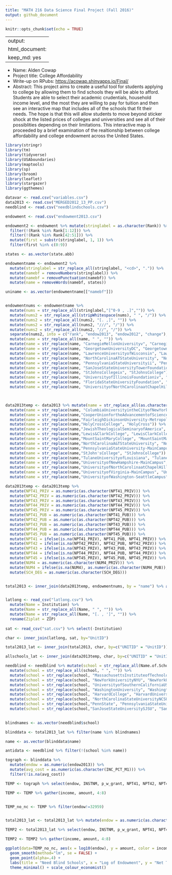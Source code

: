 ```yaml
---
title: "MATH 216 Data Science Final Project (Fall 2016)"
output: github_document
---
```


```r
knitr::opts_chunk$set(echo = TRUE)
```

---
output: 
  html_document: 
    keep_md: yes
---


* Name: Alden Cowap
* Project title: College Affordability 
* Write-up on RPubs: <https://acowap.shinyapps.io/Final/>
* Abstract: 
This project aims to create a useful tool for students applying to college by allowing them to find schools they will be able to afford. Students are able to select their academic crudentials, household income level, and the most they are willing to pay for tuition and then see an interactive map that includes all of the schools that fit their needs. The hope is that this will allow students to move beyond sticker shock at the listed prices of colleges and universities and see all of their possiblities depending on their limitations. This interactive map is proceeded by a brief examination of the realtionship between college affordability and college endowment across the United States.


```r

library(stringr)
library(tm)
library(tidyverse)
library(USAboundaries)
library(maptools)
library(sp)
library(broom)
library(leaflet)
library(stargazer)
library(ggthemes)

datavar <- read.csv("variables.csv")
data2013 <- read.csv("MERGED2012_13_PP.csv")
needblind <- read.csv("needblindschools.csv")

endowment <- read.csv("endowment2013.csv")

endowment2 <- endowment %>% mutate(stringlabel = as.character(Rank)) %>% 
  filter(!(Rank %in% Rank[1:12])) %>% 
  filter(!(Rank %in% Rank[42:51])) %>% 
  mutate(first = substr(stringlabel, 1, 1)) %>% 
  filter(first %in% c(0:9))

states <- as.vector(state.abb)

endowmentname <- endowment2 %>% 
  mutate(stringlabel = str_replace_all(stringlabel, "<cd>", ".")) %>% 
  mutate(namebf = removeNumbers(stringlabel)) %>% 
  mutate(namebf = removePunctuation(namebf)) %>% 
  mutate(name = removeWords(namebf, states)) 

uniname <- as.vector(endowmentname[["namebf"]])


endowmentnums <- endowmentname %>% 
  mutate(nums = str_replace_all(stringlabel,"[^0-9 , .]","")) %>% 
  mutate(nums2 = str_replace_all(stripWhitespace(nums), " ", "/")) %>% 
  mutate(nums2 = str_replace_all(nums2, "[. ,]", "")) %>% 
  mutate(nums2 = str_replace_all(nums2, "///", "/")) %>% 
  mutate(nums2 = str_replace_all(nums2, "//", "/")) %>% 
  separate(nums2, into = c("rank", "endow2013", "endow2012", "change"), sep = "/") %>% 
  mutate(name = str_replace_all(name, " ", "")) %>% 
  mutate(name = str_replace(name, "CarnegieMellonUniversityv", "CarnegieMellonUniversity")) %>% 
  mutate(name = str_replace(name, "GeorgetownUniversityDC", "GeorgetownUniversity")) %>% 
  mutate(name = str_replace(name, "LawrenceUniversityofWisconsin", "LawrenceUniversity")) %>% 
  mutate(name = str_replace(name, "NorthCarolinaATStateUniversity", "NorthCarolinaStateUniversity")) %>% 
  mutate(name = str_replace(name, "PennsylvaniaStateUniversityii", "PennsylvaniaStateUniversity")) %>% 
  mutate(name = str_replace(name, "SanJoseStateUniversityTowerFoundation", "SanJoseStateUniversity")) %>% 
  mutate(name = str_replace(name, "StJohnsCollegeix", "StJohnsCollege")) %>% 
  mutate(name = str_replace(name, "UniversityofIllinoisFoundationiv", "UniversityofIllinoisatChicago")) %>% 
  mutate(name = str_replace(name, "FloridaStateUniversityFoundation", "FloridaStateUniversity")) %>% 
  mutate(name = str_replace(name, "UniversityofNorthCarolinaatChapelHillFoundations", "UniversityofNorthCarolina")) 



data2013temp <- data2013 %>% mutate(name = str_replace_all(as.character(INSTNM), " ", "")) %>% 
  mutate(name = str_replace(name, "ColumbiaUniversityintheCityofNewYork", "ColumbiaUniversity")) %>% 
  mutate(name = str_replace(name,"CooperUnionfortheAdvancementofScienceandArt", "CooperUnion")) %>% 
  mutate(name = str_replace(name,"FairleighDickinsonUniversity-MetropolitanCampus", "FairleighDickinsonUniversity")) %>%   
  mutate(name = str_replace(name,"HolyCrossCollege", "HolyCross")) %>%   
  mutate(name = str_replace(name,"JewishTheologicalSeminaryofAmerica", "JewishTheologicalSeminary")) %>%  
  mutate(name = str_replace(name,"Lewis&ClarkCollege", "LewisClarkCollege")) %>%   
  mutate(name = str_replace(name,"MountSaintMaryCollege", "MountSaintMarysCollege")) %>% 
  mutate(name = str_replace(name,"NorthCarolinaA&TStateUniversity", "NorthCarolinaStateUniversity")) %>%  
  mutate(name = str_replace(name,"PennsylvaniaStateUniversity-MainCampus", "PennsylvaniaStateUniversity")) %>%   
  mutate(name = str_replace(name,"StJohn'sCollege", "StJohnsCollege")) %>%   
  mutate(name = str_replace(name,"TulaneUniversityofLouisiana", "TulaneUniversity")) %>%   
  mutate(name = str_replace(name,"UniversityofNewHampshire-MainCampus", "UniversityofNewHampshire")) %>%   
  mutate(name = str_replace(name,"UniversityofNorthCarolinaatChapelHill", "UniversityofNorthCarolina")) %>%   
  mutate(name = str_replace(name,"UniversityofVirginia-MainCampus", "UniversityofVirginia")) %>%   
  mutate(name = str_replace(name,"UniversityofWashington-SeattleCampus", "UniversityofWashington"))

data2013temp <- data2013temp %>% 
  mutate(NPT41_PRIV = as.numeric(as.character(NPT41_PRIV))) %>%
  mutate(NPT42_PRIV = as.numeric(as.character(NPT42_PRIV))) %>% 
  mutate(NPT43_PRIV = as.numeric(as.character(NPT43_PRIV))) %>% 
  mutate(NPT44_PRIV = as.numeric(as.character(NPT44_PRIV))) %>% 
  mutate(NPT45_PRIV = as.numeric(as.character(NPT45_PRIV))) %>% 
  mutate(NPT41_PUB = as.numeric(as.character(NPT41_PUB))) %>% 
  mutate(NPT42_PUB = as.numeric(as.character(NPT42_PUB))) %>% 
  mutate(NPT43_PUB = as.numeric(as.character(NPT43_PUB))) %>% 
  mutate(NPT44_PUB = as.numeric(as.character(NPT44_PUB))) %>% 
  mutate(NPT45_PUB = as.numeric(as.character(NPT45_PUB))) %>% 
  mutate(NPT41 = ifelse(is.na(NPT41_PRIV), NPT41_PUB, NPT41_PRIV)) %>% 
  mutate(NPT42 = ifelse(is.na(NPT42_PRIV), NPT42_PUB, NPT42_PRIV)) %>% 
  mutate(NPT43 = ifelse(is.na(NPT43_PRIV), NPT43_PUB, NPT43_PRIV)) %>% 
  mutate(NPT44 = ifelse(is.na(NPT44_PRIV), NPT44_PUB, NPT44_PRIV)) %>% 
  mutate(NPT45 = ifelse(is.na(NPT45_PRIV), NPT45_PUB, NPT45_PRIV)) %>% 
  mutate(NUM4 = as.numeric(as.character(NUM4_PRIV))) %>% 
  mutate(NUM4 = ifelse(is.na(NUM4), as.numeric(as.character(NUM4_PUB)), NUM4)) %>% 
  mutate(SCH_DEG = as.numeric(as.character(SCH_DEG)))


total2013 <- inner_join(data2013temp, endowmentnums, by = "name") %>% arrange(rank)


latlong <- read_csv("latlong.csv") %>% 
  mutate(Name = Institution) %>% 
  mutate(Name = str_replace_all(Name, " ", "")) %>% 
  mutate(Name = str_replace_all(Name, "[. , ']", "")) %>% 
  rename(Ziplat = ZIP)
  
sat <- read_csv("sat.csv") %>% select(-Institution)

char <- inner_join(latlong, sat, by="UnitID")

total2013_lat <- inner_join(total2013, char, by=c("UNITID" = "UnitID"))

allschools_lat <- inner_join(data2013temp, char, by=c("UNITID" = "UnitID"))

needblind <- needblind %>% mutate(school = str_replace_all(Name.of.School, "[^a-z A-Z]", "")) %>% 
  mutate(school = str_replace_all(school, " ", "")) %>% 
  mutate(school = str_replace(school, "MassachusettsInstituteofTechnologyMIT", "MassachusettsInstituteofTechnology")) %>% 
  mutate(school = str_replace(school, "NewYorkUniversityNYU", "NewYorkUniversity")) %>% 
  mutate(school = str_replace(school, "UniversityofSouthernCaliforniaUSC", "UniversityofSouthernCalifornia")) %>% 
  mutate(school = str_replace(school, "WashingtonUniversity", "WashingtonUniversityinStLouis")) %>% 
  mutate(school = str_replace(school, "HarvardCollege", "HarvardUniversity")) %>% 
  mutate(school = str_replace(school, "NorthCarolinaStateUniversityNCSU", "NorthCarolinaStateUniversity")) %>% 
  mutate(school = str_replace(school,"PennState", "PennsylvaniaStateUniversity")) %>% 
  mutate(school = str_replace(school,"SanJoseStateUniversitySJSU", "SanJoseStateUniversity"))
  

blindnames <- as.vector(needblind$school)

blinddata <- total2013_lat %>% filter(name %in% blindnames)

name <- as.vector(blinddata$name)

antidata <- needblind %>% filter(!(school %in% name))

tograph <- blinddata %>% 
  mutate(endow = as.numeric(endow2013)) %>% 
  mutate(avg_cost = as.numeric(as.character(INC_PCT_M1))) %>% 
  filter(!is.na(avg_cost))

TEMP <- tograph %>% select(endow, INSTNM, p_w_grant, NPT41, NPT42, NPT43, NPT44, NPT45)

TEMP <- TEMP %>% gather(income, amount, 4:8)


TEMP_no_nc <- TEMP %>% filter(endow!=32959)


total2013_lat <- total2013_lat %>% mutate(endow = as.numeric(as.character(endow2013)))

TEMP2 <- total2013_lat %>% select(endow, INSTNM, p_w_grant, NPT41, NPT42, NPT43, NPT44, NPT45)

TEMP2 <- TEMP2 %>% gather(income, amount, 4:8)

ggplot(data=TEMP_no_nc, aes(x = log10(endow), y = amount, color = income)) + 
  geom_smooth(method="lm", se = FALSE) + 
  geom_point(alpha=.4) + 
  labs(title = "Need Blind Schools", x = "Log of Endowment", y = "Net Tuition") +
  theme_minimal() + scale_colour_economist()
```

